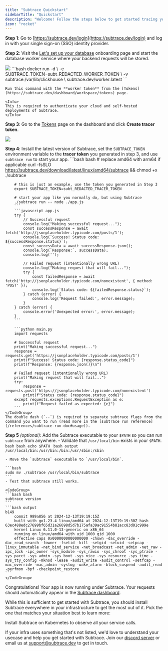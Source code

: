 ```yaml
---
title: "Subtrace Quickstart"
sidebarTitle: "Quickstart"
description: "Welcome! Follow the steps below to get started tracing your HTTP/HTTPS requests and service calls."
icon: "rocket"
---
```


**Step 1**: Go to [https://subtrace.dev/login](https://subtrace.dev/login) and log in with your single sign-on (SSO) identity provider.

**Step 2**: Visit the [Let's set up your database](https://subtrace.dev/onboarding) onboarding page and start the database worker service where your backend requests will be stored.


<img className="rounded-xl" src="/quickstart-1-onboarding.png" />

<Accordion title="What is the highlighted install command?">
    ```bash
    docker run -d \
    -e SUBTRACE_TOKEN=subt_REDACTED_WORKER_TOKEN \
    -v subtrace:/var/lib/clickhouse \
    subtrace.dev/worker:latest
    ```
    
    Run this command with the **worker token** from the [Tokens](https://subtrace.dev/dashboard/workspace/tokens) page. 
    
    <Info>
    This is required to authenticate your cloud and self-hosted deployments of Subtrace.
    </Info>

</Accordion>

**Step 3**: Go to the [Tokens](https://subtrace.dev/dashboard/workspace/tokens) page on the dashboard and click **Create tracer token**.

<img className="rounded-xl" src="/quickstart-2-token.png" />

**Step 4**: Install the latest version of Subtrace, set the `SUBTRACE_TOKEN` environment variable to the **tracer token** you generated in step 3, and use `subtrace run` to start your app.
    <CodeGroup>
        ```bash bash
        # replace amd64 with arm64 if applicable
        curl -fsSLO https://subtrace.dev/download/latest/linux/amd64/subtrace && chmod +x ./subtrace

        # this is just an example, use the token you generated in Step 3
        export SUBTRACE_TOKEN=subt_REDACTED_TRACER_TOKEN

        # start your app like you normally do, but using Subtrace
        ./subtrace run -- node ./app.js
        ```
        ```javascript app.js
        try {
            // Successful request
            console.log("Making successful request...");
            const successResponse = await fetch('http://jsonplaceholder.typicode.com/posts/1');
            console.log(`Success! Status code: ${successResponse.status}`);
            const successData = await successResponse.json();
            console.log(`Response:`, successData);
            console.log('');

            // Failed request (intentionally wrong URL)
            console.log("Making request that will fail...");
            try {
                const failedResponse = await fetch('http://jsonplaceholder.typicode.com/nonexistent', { method: 'POST' });
                console.log(`Status code: ${failedResponse.status}`);
            } catch (error) {
                console.log('Request failed:', error.message);
            }
        } catch (error) {
            console.error('Unexpected error:', error.message);
        }                                                                                                                                                         
        ```

        ```python main.py
        import requests

        # Successful request
        print("Making successful request...")
        response = requests.get('https://jsonplaceholder.typicode.com/posts/1')
        print(f"Success! Status code: {response.status_code}")
        print(f"Response: {response.json()}\n")

        # Failed request (intentionally wrong URL)
        print("Making request that will fail...")
        try:
            response = requests.post('https://jsonplaceholder.typicode.com/nonexistent')
            print(f"Status code: {response.status_code}")
        except requests.exceptions.RequestException as e:
            print(f"Request failed as expected: {e}")
        ```
    </CodeGroup>
    The double dash (`--`) is required to separate subtrace flags from the command you want to run (read more in the [subtrace run reference](/references/subtrace-run-doc#usage)).
    
**Step 5** *(optional)*: Add the Subtrace executable to your `$PATH` so you can run `subtrace` from anywhere.
    - Validate that `/usr/local/bin` exists in your `$PATH`.
    <CodeGroup>
    ```bash bash
    echo $PATH
    ```
    ```bash output
    /usr/local/bin:/usr/bin:/bin:/usr/sbin:/sbin
    ```
    </CodeGroup>

    - Move the `subtrace` executable to `/usr/local/bin`.

    ```bash
    sudo mv ./subtrace /usr/local/bin/subtrace
    ```
    - Test that subtrace still works.

    <CodeGroup>
    ```bash bash
    subtrace version
    ```
    ```bash output
    b149
        commit 989a856 at 2024-12-13T19:19:15Z
        built with go1.23.4 linux/amd64 at 2024-12-13T19:19:30Z hash 63ec488edc27699bf65d31a26698d5d7b175afa39ac91554b81acc83d01c999e
        kernel Linux 6.11.0-13-generic on x86_64
        running on linux/amd64 with uid 1000 gid 1000
        effective caps 0x0000000000000000 -chown -dac_override -dac_read_search -fowner -fsetid -kill -setgid -setuid -setpcap -linux_immutable -net_bind_service -net_broadcast -net_admin -net_raw -ipc_lock -ipc_owner -sys_module -sys_rawio -sys_chroot -sys_ptrace -sys_pacct -sys_admin -sys_boot -sys_nice -sys_resource -sys_time -sys_tty_config -mknod -lease -audit_write -audit_control -setfcap -mac_override -mac_admin -syslog -wake_alarm -block_suspend -audit_read -perfmon -bpf -checkpoint_restore
    ```
    </CodeGroup>

Congratulations! Your app is now running under Subtrace. Your requests should automatically appear in the [Subtrace dashboard](https://subtrace.dev/dashboard/).

While this is sufficient to get started with Subtrace, you should install Subtrace everywhere in your infrastructure to get the most out of it. Pick the one that matches your situation best to learn more:

<CardGroup>
    <Card title="Installing on Kubernetes" href="/kubernetes" icon="fa-solid fa-cloud" iconType="regular">
        Install Subtrace on Kubernetes to observe all your service calls.
    </Card>
</CardGroup>

If your infra uses something that's not listed, we'd love to understand your usecase and help you get started with Subtrace. Join our [discord server](https://subtrace.dev/discord) or email us at [support@subtrace.dev](support@subtrace.dev) to get in touch.
